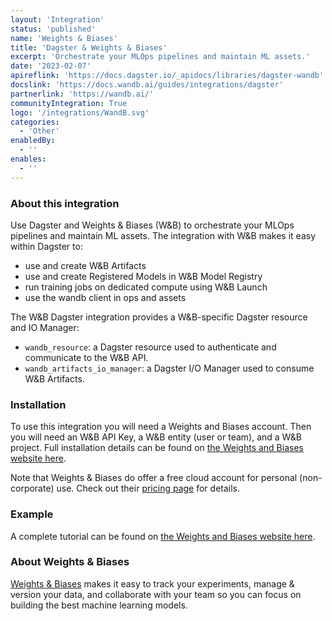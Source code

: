 ```yaml
---
layout: 'Integration'
status: 'published'
name: 'Weights & Biases'
title: 'Dagster & Weights & Biases'
excerpt: 'Orchestrate your MLOps pipelines and maintain ML assets.'
date: '2023-02-07'
apireflink: 'https://docs.dagster.io/_apidocs/libraries/dagster-wandb'
docslink: 'https://docs.wandb.ai/guides/integrations/dagster'
partnerlink: 'https://wandb.ai/'
communityIntegration: True
logo: '/integrations/WandB.svg'
categories:
  - 'Other'
enabledBy:
  - ''
enables:
  - ''
---
```


### About this integration

Use Dagster and Weights & Biases (W&B) to orchestrate your MLOps pipelines and maintain ML assets. The integration with W&B makes it easy within Dagster to:

- use and create W&B Artifacts
- use and create Registered Models in W&B Model Registry
- run training jobs on dedicated compute using W&B Launch
- use the wandb client in ops and assets

The W&B Dagster integration provides a W&B-specific Dagster resource and IO Manager:

- `wandb_resource`: a Dagster resource used to authenticate and communicate to the W&B API.
- `wandb_artifacts_io_manager`: a Dagster I/O Manager used to consume W&B Artifacts.

### Installation

To use this integration you will need a Weights and Biases account. Then you will need an W&B API Key, a W&B entity (user or team), and a W&B project. Full installation details can be found on [the Weights and Biases website here](https://docs.wandb.ai/guides/integrations/other/dagster).

Note that Weights & Biases do offer a free cloud account for personal (non-corporate) use. Check out their [pricing page](https://wandb.ai/site/pricing) for details.

### Example

A complete tutorial can be found on [the Weights and Biases website here](https://docs.wandb.ai/guides/integrations/other/dagster).

### About Weights & Biases

[Weights & Biases](https://wandb.ai/site) makes it easy to track your experiments, manage & version your data, and collaborate with your team so you can focus on building the best machine learning models.
